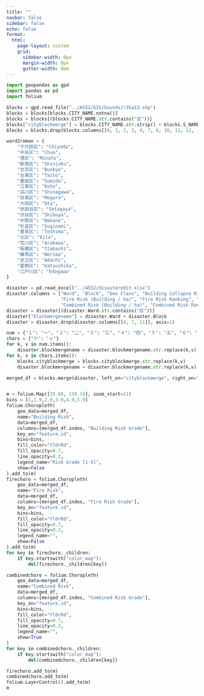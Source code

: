 ```yaml
---
title: ""
navbar: false
sidebar: false
echo: false
format:
  html:
    page-layout: custom
    grid:
      sidebar-width: 0px
      margin-width: 0px
      gutter-width: 0em
---
```

```python
import geopandas as gpd
import pandas as pd
import folium

blocks = gpd.read_file("../ASS2/GIS/bounds/r2ka13.shp")
blocks = blocks[blocks.CITY_NAME.notna()]
blocks = blocks[(blocks.CITY_NAME.str.contains("区"))]
blocks["cityblockmerge"] = blocks.CITY_NAME.str.strip() + blocks.S_NAME.str.strip()
blocks = blocks.drop(blocks.columns[[0, 1, 2, 3, 4, 7, 8, 10, 11, 12, 13, 14, 15, 16, 17, 18, 19, 20, 21, 22, 23, 24, 25, 26, 27, 28]], axis=1)

ward2roman = {
    "千代田区": "Chiyoda",
    "中央区": "Chuo",
    "港区": "Minato",
    "新宿区": "Shinjuku",
    "文京区": "Bunkyo",
    "台東区": "Taito",
    "墨田区": "Sumida",
    "江東区": "Koto",
    "品川区": "Shinagawa",
    "目黒区": "Meguro",
    "大田区": "Ota",
    "世田谷区": "Setagaya",
    "渋谷区": "Shibuya",
    "中野区": "Nakano",
    "杉並区": "Suginami",
    "豊島区": "Toshima",
    "北区": "Kita",
    "荒川区": "Arakawa",
    "板橋区": "Itabashi",
    "練馬区": "Nerima",
    "足立区": "Adachi",
    "葛飾区": "Katsushika",
    "江戸川区": "Edogawa"
}

disaster = pd.read_excel("../ASS2/disasteredit.xlsx")
disaster.columns = ["Ward", "Block", "Geo Class", "Building Collapse Risk (Building / ha)", "Building Collapse Risk Ranking", "Building Risk Grade", 
                    "Fire Risk (Building / ha)", "Fire Risk Ranking", "Fire Risk Grade", "Disaster Relief Difficulty Rating", 
                    "Combined Risk (Building / ha)", "Combined Risk Ranking", "Combined Risk Grade"]
disaster = disaster[(disaster.Ward.str.contains("区"))]
disaster["blockmergename"] = disaster.Ward + disaster.Block
disaster = disaster.drop(disaster.columns[[4, 7, 11]], axis=1)

num = {"１": "一", "２": "二", "３": "三", "４": "四", "５": "五", "６": "六", "７": "七", "８": "八", "９": "九"}
chars = {"ケ": "ヶ"}
for k, v in num.items():
    disaster.blockmergename = disaster.blockmergename.str.replace(k,v)
for k, v in chars.items():
    blocks.cityblockmerge = blocks.cityblockmerge.str.replace(k,v)
    disaster.blockmergename = disaster.blockmergename.str.replace(k,v)

merged_df = blocks.merge(disaster, left_on="cityblockmerge", right_on="blockmergename", how="outer",indicator=True)


m = folium.Map([35.66, 139.74], zoom_start=11)
bins = [1,1.9,2.9,3.9,4.9,5.9]
folium.Choropleth(
    geo_data=merged_df,
    name="Building Risk",
    data=merged_df,
    columns=[merged_df.index, "Building Risk Grade"],
    key_on="feature.id",
    bins=bins,
    fill_color="YlOrRd",
    fill_opacity=0.7,
    line_opacity=0.2,
    legend_name="Risk Grade [1-5]",
    show=False
).add_to(m)
firechoro = folium.Choropleth(
    geo_data=merged_df,
    name="Fire Risk",
    data=merged_df,
    columns=[merged_df.index, "Fire Risk Grade"],
    key_on="feature.id",
    bins=bins,
    fill_color="YlOrRd",
    fill_opacity=0.7,
    line_opacity=0.2,
    legend_name="",
    show=False
).add_to(m)
for key in firechoro._children:
    if key.startswith("color_map"):
        del(firechoro._children[key])

combinedchoro = folium.Choropleth(
    geo_data=merged_df,
    name="Combined Risk",
    data=merged_df,
    columns=[merged_df.index, "Combined Risk Grade"],
    key_on="feature.id",
    bins=bins,
    fill_color="YlOrRd",
    fill_opacity=0.7,
    line_opacity=0.2,
    legend_name="",
    show=True
)
for key in combinedchoro._children:
    if key.startswith("color_map"):
        del(combinedchoro._children[key])

firechoro.add_to(m)
combinedchoro.add_to(m)
folium.LayerControl().add_to(m)
m

```